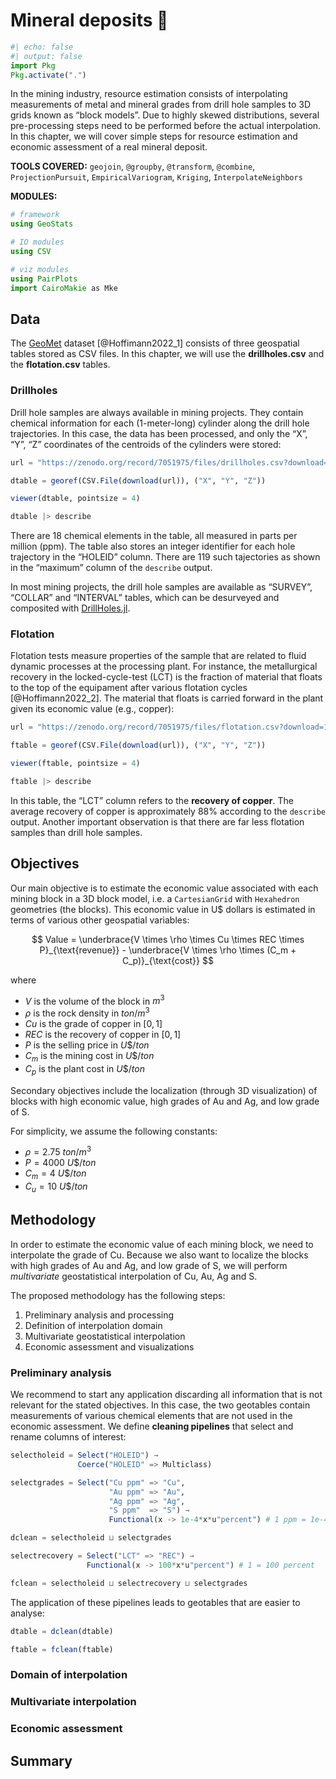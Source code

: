 # Mineral deposits 🚧

```julia
#| echo: false
#| output: false
import Pkg
Pkg.activate(".")
```

In the mining industry, resource estimation consists of interpolating
measurements of metal and mineral grades from drill hole samples to 3D
grids known as "block models". Due to highly skewed distributions, several
pre-processing steps need to be performed before the actual interpolation.
In this chapter, we will cover simple steps for resource estimation and
economic assessment of a real mineral deposit.

**TOOLS COVERED:** `geojoin`, `@groupby`, `@transform`, `@combine`,
`ProjectionPursuit`, `EmpiricalVariogram`, `Kriging`, `InterpolateNeighbors`

**MODULES:**

```julia
# framework
using GeoStats

# IO modules
using CSV

# viz modules
using PairPlots
import CairoMakie as Mke
```

## Data

The [GeoMet](https://zenodo.org/record/7051975) dataset [@Hoffimann2022_1]
consists of three geospatial tables stored as CSV files. In this chapter, we
will use the **drillholes.csv** and the **flotation.csv** tables.

### Drillholes

Drill hole samples are always available in mining projects. They contain chemical
information for each (1-meter-long) cylinder along the drill hole trajectories. In this
case, the data has been processed, and only the "X", "Y", "Z" coordinates of the centroids
of the cylinders were stored:

```julia
url = "https://zenodo.org/record/7051975/files/drillholes.csv?download=1"

dtable = georef(CSV.File(download(url)), ("X", "Y", "Z"))

viewer(dtable, pointsize = 4)
```

```julia
dtable |> describe
```

There are 18 chemical elements in the table, all measured in parts per million (ppm).
The table also stores an integer identifier for each hole trajectory in the "HOLEID"
column. There are 119 such tajectories as shown in the "maximum" column of the
`describe` output.

::: {.callout-note}

In most mining projects, the drill hole samples are available as "SURVEY",
"COLLAR" and "INTERVAL" tables, which can be desurveyed and composited with
[DrillHoles.jl](https://github.com/JuliaEarth/DrillHoles.jl).

:::

### Flotation

Flotation tests measure properties of the sample that are related to fluid dynamic
processes at the processing plant. For instance, the metallurgical recovery in the
locked-cycle-test (LCT) is the fraction of material that floats to the top of the
equipament after various flotation cycles [@Hoffimann2022_2]. The material that
floats is carried forward in the plant given its economic value (e.g., copper):

```julia
url = "https://zenodo.org/record/7051975/files/flotation.csv?download=1"

ftable = georef(CSV.File(download(url)), ("X", "Y", "Z"))

viewer(ftable, pointsize = 4)
```

```julia
ftable |> describe
```

In this table, the "LCT" column refers to the **recovery of copper**. The average
recovery of copper is approximately 88% according to the `describe` output.
Another important observation is that there are far less flotation samples
than drill hole samples.

## Objectives

Our main objective is to estimate the economic value associated with each mining block in
a 3D block model, i.e. a `CartesianGrid` with `Hexahedron` geometries (the blocks). This
economic value in U$ dollars is estimated in terms of various other geospatial variables:

$$
Value = \underbrace{V \times \rho \times Cu \times REC \times P}_{\text{revenue}} - \underbrace{V \times \rho \times (C_m + C_p)}_{\text{cost}}
$$

where

- $V$ is the volume of the block in $m^3$
- $\rho$ is the rock density in $ton/m^3$
- $Cu$ is the grade of copper in $[0,1]$
- $REC$ is the recovery of copper in $[0,1]$
- $P$ is the selling price in $U\$/ton$
- $C_m$ is the mining cost in $U\$/ton$
- $C_p$ is the plant cost in $U\$/ton$

Secondary objectives include the localization (through 3D visualization) of
blocks with high economic value, high grades of Au and Ag, and low grade of S.

For simplicity, we assume the following constants:

- $\rho = 2.75\ ton / m^3$
- $P = 4000\ U\$ / ton$
- $C_m = 4\ U\$ / ton$
- $C_u = 10\ U\$ / ton$

## Methodology

In order to estimate the economic value of each mining block, we need to interpolate the grade
of Cu. Because we also want to localize the blocks with high grades of Au and Ag, and low grade
of S, we will perform *multivariate* geostatistical interpolation of Cu, Au, Ag and S.

The proposed methodology has the following steps:

1. Preliminary analysis and processing
2. Definition of interpolation domain
3. Multivariate geostatistical interpolation
4. Economic assessment and visualizations

### Preliminary analysis

We recommend to start any application discarding all information that is not relevant for the
stated objectives. In this case, the two geotables contain measurements of various chemical elements
that are not used in the economic assessment. We define **cleaning pipelines** that select and rename
columns of interest:

```julia
selectholeid = Select("HOLEID") →
               Coerce("HOLEID" => Multiclass)

selectgrades = Select("Cu ppm" => "Cu",
                      "Au ppm" => "Au",
                      "Ag ppm" => "Ag",
                      "S ppm"  => "S") →
                      Functional(x -> 1e-4*x*u"percent") # 1 ppm = 1e-4 percent

dclean = selectholeid ⊔ selectgrades
```

```julia
selectrecovery = Select("LCT" => "REC") →
                 Functional(x -> 100*x*u"percent") # 1 = 100 percent

fclean = selectholeid ⊔ selectrecovery ⊔ selectgrades
```

The application of these pipelines leads to geotables that are easier to analyse:

```julia
dtable = dclean(dtable)
```

```julia
ftable = fclean(ftable)
```

### Domain of interpolation

### Multivariate interpolation

### Economic assessment

## Summary